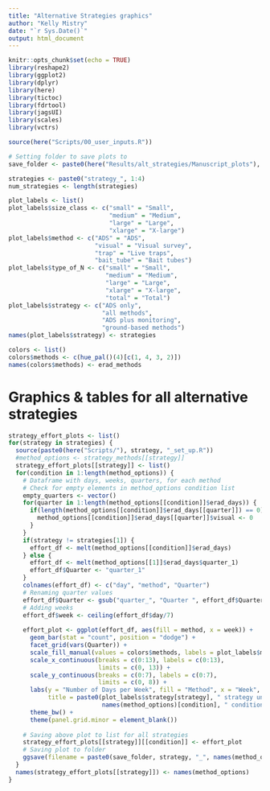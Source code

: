 ```yaml
---
title: "Alternative Strategies graphics"
author: "Kelly Mistry"
date: "`r Sys.Date()`"
output: html_document
---
```


```r
knitr::opts_chunk$set(echo = TRUE)
library(reshape2)
library(ggplot2)
library(dplyr)
library(here)
library(tictoc)
library(fdrtool)
library(jagsUI)
library(scales)
library(vctrs)

source(here("Scripts/00_user_inputs.R"))

# Setting folder to save plots to
save_folder <- paste0(here("Results/alt_strategies/Manuscript_plots"), "/")

strategies <- paste0("strategy_", 1:4)
num_strategies <- length(strategies)

plot_labels <- list()
plot_labels$size_class <- c("small" = "Small",
                            "medium" = "Medium",
                            "large" = "Large",
                            "xlarge" = "X-large")
plot_labels$method <- c("ADS" = "ADS",
                        "visual" = "Visual survey",
                        "trap" = "Live traps",
                        "bait_tube" = "Bait tubes")
plot_labels$type_of_N <- c("small" = "Small", 
                           "medium" = "Medium", 
                           "large" = "Large", 
                           "xlarge" = "X-large", 
                           "total" = "Total")
plot_labels$strategy <- c("ADS only",
                          "all methods",
                          "ADS plus monitoring",
                          "ground-based methods")
names(plot_labels$strategy) <- strategies

colors <- list()
colors$methods <- c(hue_pal()(4)[c(1, 4, 3, 2)])
names(colors$methods) <- erad_methods

```


# Graphics & tables for all alternative strategies


```r

strategy_effort_plots <- list()
for(strategy in strategies) {
  source(paste0(here("Scripts/"), strategy, "_set_up.R"))
  #method_options <- strategy_methods[[strategy]]
  strategy_effort_plots[[strategy]] <- list()
  for(condition in 1:length(method_options)) {
    # Dataframe with days, weeks, quarters, for each method
    # Check for empty elements in method_options condition list
    empty_quarters <- vector()
    for(quarter in 1:length(method_options[[condition]]$erad_days)) {
      if(length(method_options[[condition]]$erad_days[[quarter]]) == 0) {
        method_options[[condition]]$erad_days[[quarter]]$visual <- 0
      }
    }
    if(strategy != strategies[1]) {
      effort_df <- melt(method_options[[condition]]$erad_days)
    } else {
      effort_df <- melt(method_options[[1]]$erad_days$quarter_1)
      effort_df$Quarter <- "quarter_1"
    }
    colnames(effort_df) <- c("day", "method", "Quarter")
    # Renaming quarter values
    effort_df$Quarter <- gsub("quarter_", "Quarter ", effort_df$Quarter)
    # Adding weeks
    effort_df$week <- ceiling(effort_df$day/7)
    
    effort_plot <- ggplot(effort_df, aes(fill = method, x = week)) +
      geom_bar(stat = "count", position = "dodge") +
      facet_grid(vars(Quarter)) +
      scale_fill_manual(values = colors$methods, labels = plot_labels$method) +
      scale_x_continuous(breaks = c(0:13), labels = c(0:13), 
                         limits = c(0, 13)) +
      scale_y_continuous(breaks = c(0:7), labels = c(0:7), 
                         limits = c(0, 8)) +
      labs(y = "Number of Days per Week", fill = "Method", x = "Week",
           title = paste0(plot_labels$strategy[strategy], " strategy under ", 
                          names(method_options)[condition], " conditions")) +
      theme_bw() +
      theme(panel.grid.minor = element_blank())
    
    # Saving above plot to list for all strategies
    strategy_effort_plots[[strategy]][[condition]] <- effort_plot
    # Saving plot to folder
    ggsave(filename = paste0(save_folder, strategy, "_", names(method_options)[condition], "_methods_plot.png"), effort_plot, device = 'png', width = 6, height = 4)
  }
  names(strategy_effort_plots[[strategy]]) <- names(method_options)
}





```

